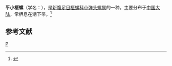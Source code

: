 {{Speciesbox
| taxon = Olivella plana
| binomial_authority = (Marrat)
}}
'''平小榧螺'''（学名：''{{lang|la|Olivella plana}}''），是[[新腹足目|新腹足目]][[榧螺科|榧螺科]][[小弹头螺属|小弹头螺属]]的一种。主要分布于[[中国大陆|中国大陆]]，常栖息在潮下带。<ref>{{cite web|url=http://shell.sinica.edu.tw/chinese/shellbase_detail.php?science_no=6264|title=国际贝库：平小榧螺|publisher=台湾贝类资料库|accessdate=2009-08-11|archive-date=2016-03-04|archive-url=https://web.archive.org/web/20160304094620/http://shell.sinica.edu.tw/chinese/shellbase_detail.php?science_no=6264|dead-url=no}}</ref>

== 参考文献 ==
{{reflist}}
{{taxonbar}}

[[Category:小弹头螺属|P]]